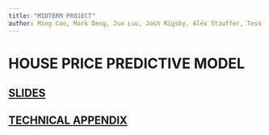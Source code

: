 ```yaml
---
title: "MIDTERM PROJECT"
author: Ming Cao, Mark Deng, Jun Luu, Josh Rigsby, Alex Stauffer, Tess Vu
---
```


# HOUSE PRICE PREDICTIVE MODEL

## [SLIDES](https://musa-5080-fall-2025.github.io/portfolio-setup-TessaVu/midterm-project/Cao_Deng_Luu_Rigsby_Stauffer_Vu_Slides)

## [TECHNICAL APPENDIX](https://musa-5080-fall-2025.github.io/portfolio-setup-TessaVu/midterm-project/Cao_Deng_Luu_Rigsby_Stauffer_Vu_Appendix)